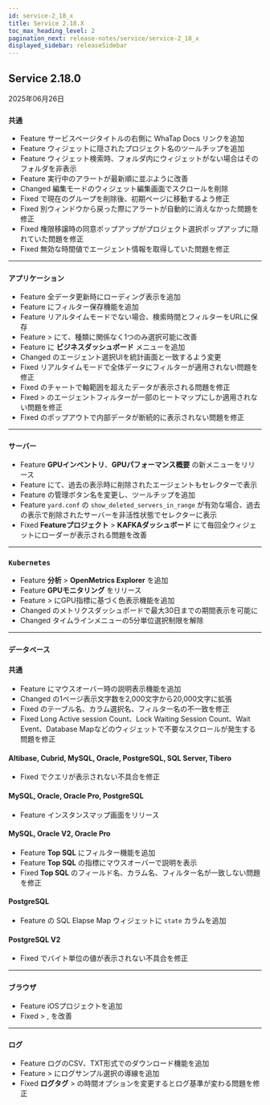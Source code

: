 ```yaml
---
id: service-2_18_x
title: Service 2.18.X
toc_max_heading_level: 2
pagination_next: release-notes/service/service-2_18_x
displayed_sidebar: releaseSidebar
---
```


## Service 2.18.0

2025年06月26日

<div class='indentTab'>

### `共通`

- <Status priority='1'>Feature</Status> サービスページタイトルの右側に WhaTap Docs リンクを追加
- <Status priority='1'>Feature</Status> <Cmdname sid="side_flexboard" className="uitext" /> ウィジェットに隠されたプロジェクト名のツールチップを追加
- <Status priority='1'>Feature</Status> <Cmdname sid="side_flexboard" className="uitext" /> ウィジェット検索時、フォルダ内にウィジェットがない場合はそのフォルダを非表示
- <Status priority='1'>Feature</Status> 実行中のアラートが最新順に並ぶように改善
- <Status priority='1'>Changed</Status> <Cmdname sid="side_flexboard" className="uitext" /> 編集モードのウィジェット編集画面でスクロールを削除
- <Status priority='0'>Fixed</Status> <Cmdname sid="group_management" className="uitext" /> で現在のグループを削除後、初期ページに移動するよう修正
- <Status priority='0'>Fixed</Status> 別ウィンドウから戻った際にアラートが自動的に消えなかった問題を修正
- <Status priority='0'>Fixed</Status> 権限移譲時の同意ポップアップがプロジェクト選択ポップアップに隠れていた問題を修正
- <Status priority='0'>Fixed</Status> 無効な時間値でエージェント情報を取得していた問題を修正

---

### `アプリケーション`

- <Status priority='1'>Feature</Status> 全データ更新時にローディング表示を追加
- <Status priority='1'>Feature</Status> <Cmdname sid="transaction_map" className="uitext" /> にフィルター保存機能を追加
- <Status priority='1'>Feature</Status> リアルタイムモードでない場合、検索時間とフィルターをURLに保存
- <Status priority='1'>Feature</Status> <Cmdname sid="side_analysis" className="uitext" /> > <Cmdname sid="side_perfTrend" className="uitext" /> にて、種類に関係なく1つのみ選択可能に改善
- <Status priority='1'>Feature</Status> <Cmdname sid="side_lab" className="uitext" /> に **ビジネスダッシュボード** メニューを追加
- <Status priority='1'>Changed</Status> <Cmdname sid="side_perfTrend" className="uitext" /> のエージェント選択UIを統計画面と一致するよう変更
- <Status priority='0'>Fixed</Status> リアルタイムモードで全体データにフィルターが適用されない問題を修正
- <Status priority='0'>Fixed</Status> <Cmdname sid="side_hitmap" className="uitext" /> のチャートで軸範囲を超えたデータが表示される問題を修正
- <Status priority='0'>Fixed</Status> <Cmdname sid="dashboard" className="uitext" /> > <Cmdname sid="AA005" className="uitext" /> のエージェントフィルターが一部のヒートマップにしか適用されない問題を修正
- <Status priority='0'>Fixed</Status> <Cmdname sid="TTL06209" className="uitext" /> のポップアウトで内部データが断続的に表示されない問題を修正

---

### `サーバー`

- <Status priority='1'>Feature</Status> **GPUインベントリ**、**GPUパフォーマンス概要** の新メニューをリリース
- <Status priority='1'>Feature</Status> <Cmdname sid="side_serverDetail" className="uitext" /> にて、過去の表示時に削除されたエージェントもセレクターで表示
- <Status priority='1'>Feature</Status> <Cmdname sid="side_serverList" className="uitext" /> の管理ボタン名を変更し、ツールチップを追加
- <Status priority='1'>Feature</Status> `yard.conf` の `show_deleted_servers_in_range` が有効な場合、過去の表示で削除されたサーバーを非活性状態でセレクターに表示
- <Status priority='0'>Fixed</Status> **Featureプロジェクト** > **KAFKAダッシュボード** にて毎回全ウィジェットにローダーが表示される問題を改善

---

### `Kubernetes`

- <Status priority='1'>Feature</Status> **分析** > **OpenMetrics Explorer** を追加
- <Status priority='1'>Feature</Status> **GPUモニタリング** をリリース
- <Status priority='1'>Feature</Status> <Cmdname sid="side_dashboard" className="uitext" /> > <Cmdname sid="container_map" className="uitext" /> にGPU指標に基づく色表示機能を追加
- <Status priority='1'>Changed</Status> <Cmdname sid="podList" className="uitext" /> のメトリクスダッシュボードで最大30日までの期間表示を可能に
- <Status priority='1'>Changed</Status> タイムラインメニューの5分単位選択制限を解除

---

### `データベース`

#### 共通

- <Status priority='1'>Feature</Status> <Cmdname sid="side_dbSqlStat" className="uitext" /> にマウスオーバー時の説明表示機能を追加
- <Status priority='1'>Changed</Status> <Cmdname sid="side_logViewer" className="uitext" /> の1ページ表示文字数を2,000文字から20,000文字に拡張
- <Status priority='0'>Fixed</Status> <Cmdname sid="side_dbSqlStat" className="uitext" /> のテーブル名、カラム選択名、フィルター名の不一致を修正
- <Status priority='0'>Fixed</Status> Long Active session Count、Lock Waiting Session Count、Wait Event、Database Mapなどのウィジェットで不要なスクロールが発生する問題を修正

#### Altibase, Cubrid, MySQL, Oracle, PostgreSQL, SQL Server, Tibero

- <Status priority='0'>Fixed</Status> <Cmdname sid="side_dbScriptManager" className="uitext" /> でクエリが表示されない不具合を修正

#### MySQL, Oracle, Oracle Pro, PostgreSQL

- <Status priority='1'>Feature</Status> インスタンスマップ画面をリリース

#### MySQL, Oracle V2, Oracle Pro

- <Status priority='1'>Feature</Status> **Top SQL** にフィルター機能を追加
- <Status priority='1'>Feature</Status> **Top SQL** の指標にマウスオーバーで説明を表示
- <Status priority='0'>Fixed</Status> **Top SQL** のフィールド名、カラム名、フィルター名が一致しない問題を修正

#### PostgreSQL

- <Status priority='1'>Feature</Status> <Cmdname sid="side_dashboard" className="uitext" /> の SQL Elapse Map ウィジェットに `state` カラムを追加

#### PostgreSQL V2

- <Status priority='0'>Fixed</Status> <Cmdname sid="dbObjectInfo" className="uitext" /> でバイト単位の値が表示されない不具合を修正

---

### `ブラウザ`

- <Status priority='1'>Feature</Status> iOSプロジェクトを追加
- <Status priority='0'>Fixed</Status> <Cmdname sid="analysis" className="uitext" /> > <Cmdname sid="hitmap" className="uitext" />, <Cmdname sid="TTL08103" className="uitext" /> を改善

---

### `ログ`

- <Status priority='1'>Feature</Status> ログのCSV、TXT形式でのダウンロード機能を追加
- <Status priority='1'>Feature</Status> <Cmdname sid="log_setting" className="uitext" /> > <Cmdname sid="log_parser_setting_primary" className="uitext" /> にログサンプル選択の導線を追加
- <Status priority='0'>Fixed</Status> **ログタグ** > <Cmdname sid="TTL06582" className="uitext" /> の時間オプションを変更するとログ基準が変わる問題を修正

</div>
